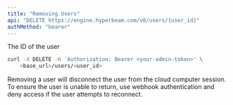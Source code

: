 ```yaml
---
title: "Removing Users"
api: "DELETE https://engine.hyperbeam.com/v0/users/{user_id}"
authMethod: "bearer"
---
```


<Param path="user_id" type="string" required>
  The ID of the user
</Param>

<RequestExample>

```bash cURL
curl -X DELETE -H 'Authorization: Bearer <your-admin-token>' \
    <base_url>/users/<user_id>
```

</RequestExample>

Removing a user will disconnect the user from the cloud computer session. To ensure the user is unable to return, use webhook authentication and deny access if the user attempts to reconnect.
